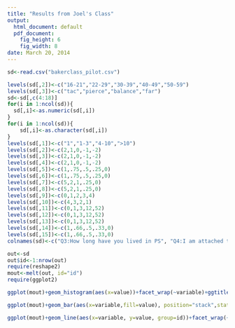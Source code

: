 ```yaml
---
title: "Results from Joel's Class"
output:
  html_document: default
  pdf_document:
    fig_height: 6
    fig_width: 8
date: March 20, 2014
---
```


```r
sd<-read.csv("bakerclass_pilot.csv")
```

```r
levels(sd[,2])<-c("16-21","22-29","30-39","40-49","50-59")
levels(sd[,3])<-c("tac","pierce","balance","far")
sd<-sd[,c(4:18)]
for(i in 1:ncol(sd)){
  sd[,i]<-as.numeric(sd[,i])
}
for(i in 1:ncol(sd)){
	sd[,i]<-as.character(sd[,i])
}
levels(sd[,1])<-c("1","1-3","4-10",">10")
levels(sd[,2])<-c(2,1,0,-1,-2)
levels(sd[,3])<-c(2,1,0,-1,-2)
levels(sd[,4])<-c(2,1,0,-1,-2)
levels(sd[,5])<-c(1,.75,.5,.25,0)
levels(sd[,6])<-c(1,.75,.5,.25,0)
levels(sd[,7])<-c(5,2,1,.25,0)
levels(sd[,8])<-c(5,2,1,.25,0)
levels(sd[,9])<-c(0,1,2,3,4)
levels(sd[,10])<-c(4,3,2,1)
levels(sd[,11])<-c(0,1,3,12,52)
levels(sd[,12])<-c(0,1,3,12,52)
levels(sd[,13])<-c(0,1,3,12,52)
levels(sd[,14])<-c(1,.66,.5,.33,0)
levels(sd[,15])<-c(1,.66,.5,.33,0)
colnames(sd)<-c("Q3:How long have you lived in PS", "Q4:I am attached to Puget Sound region","Q5:I identify with Puget Sound region","Q6:How satisfied with life as whole","Q7:How frequently feel inspired in nature","Q8:How frequently nature reduces stress","Q9:How often outdoor in Winter","Q10:How often outdoor in summer","Q11:How often gather resources","Q12:able to harvest enough resources","Q13:participate in cultural activties","Q14:participate in environmental stewardship","Q15:work with others in community","Q16:trust local policy makers","17:trust experts")

out<-sd
out$id<-1:nrow(out)
require(reshape2)
mout<-melt(out, id="id")
require(ggplot2)
```

```r
ggplot(mout)+geom_histogram(aes(x=value))+facet_wrap(~variable)+ggtitle("Responses to Individual Questions, Joel's Class")+theme(strip.text.x=element_text(size = 5))
```

```r
ggplot(mout)+geom_bar(aes(x=variable,fill=value), position="stack",stat="bin")+theme_bw()+ggtitle("Question Responses Binned, Joel's Class")+xlab("Question")+ylab("Response")+theme(axis.text.x=element_text(angle=70, hjust=1))
```

```r
ggplot(mout)+geom_line(aes(x=variable, y=value, group=id))+facet_wrap(~id)+ggtitle("Individual Response Patterns")+ylab("Question")+xlab("value")
```